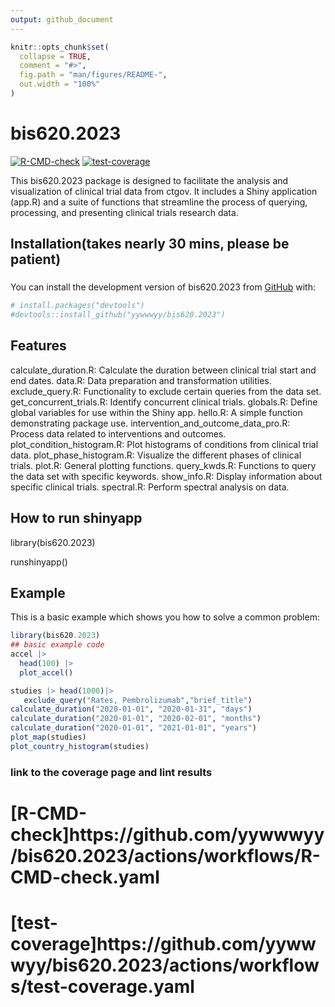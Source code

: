 ```yaml
---
output: github_document
---
```


<!-- README.md is generated from README.Rmd. Please edit that file -->

```r
knitr::opts_chunk$set(
  collapse = TRUE,
  comment = "#>",
  fig.path = "man/figures/README-",
  out.width = "100%"
)
```

# bis620.2023

<!-- badges: start -->
[![R-CMD-check](https://github.com/yywwwyy/bis620.2023/actions/workflows/R-CMD-check.yaml/badge.svg)](https://github.com/yywwwyy/bis620.2023/actions/workflows/R-CMD-check.yaml)
[![test-coverage](https://github.com/yywwwyy/bis620.2023/actions/workflows/test-coverage.yaml/badge.svg)](https://github.com/yywwwyy/bis620.2023/actions/workflows/test-coverage.yaml)
<!-- badges: end -->

This bis620.2023 package is designed to facilitate the analysis and visualization of clinical trial data from ctgov. It includes a Shiny application (app.R) and a suite of functions that streamline the process of querying, processing, and presenting clinical trials research data.

## Installation(takes nearly 30 mins, please be patient)
###

You can install the development version of bis620.2023 from [GitHub](https://github.com/) with:

``` r
# install.packages("devtools")
#devtools::install_github("yywwwyy/bis620.2023")
```
## Features
calculate_duration.R: Calculate the duration between clinical trial start and end dates.
data.R: Data preparation and transformation utilities.
exclude_query.R: Functionality to exclude certain queries from the data set.
get_concurrent_trials.R: Identify concurrent clinical trials.
globals.R: Define global variables for use within the Shiny app.
hello.R: A simple function demonstrating package use.
intervention_and_outcome_data_pro.R: Process data related to interventions and outcomes.
plot_condition_histogram.R: Plot histograms of conditions from clinical trial data.
plot_phase_histogram.R: Visualize the different phases of clinical trials.
plot.R: General plotting functions.
query_kwds.R: Functions to query the data set with specific keywords.
show_info.R: Display information about specific clinical trials.
spectral.R: Perform spectral analysis on data.

## How to run shinyapp
library(bis620.2023)

runshinyapp()


## Example

This is a basic example which shows you how to solve a common problem:

```r
library(bis620.2023)
## basic example code
accel |> 
  head(100) |> 
  plot_accel()

studies |> head(1000)|>
   exclude_query("Rates, Pembrolizumab","brief_title")
calculate_duration("2020-01-01", "2020-01-31", "days")
calculate_duration("2020-01-01", "2020-02-01", "months")
calculate_duration("2020-01-01", "2021-01-01", "years")
plot_map(studies)
plot_country_histogram(studies)
```

### link to the coverage page and lint results
# [R-CMD-check]https://github.com/yywwwyy/bis620.2023/actions/workflows/R-CMD-check.yaml
# [test-coverage]https://github.com/yywwwyy/bis620.2023/actions/workflows/test-coverage.yaml
